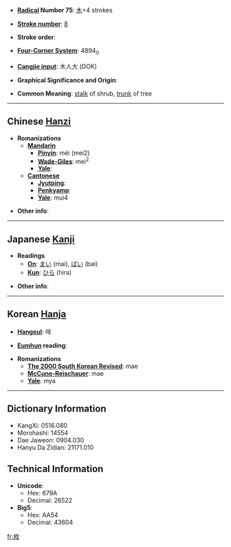 * '''[[Wiktionary:Chinese radical index| Radical]] Number 75''': [[Wiktionary:Chinese radical index 木|木]]+4 strokes

* '''[[Wiktionary:Chinese total strokes index|Stroke number]]''': [[Wiktionary:Chinese total strokes index 8|8]]

* '''Stroke order''': 

* '''[[Wiktionary:Chinese four corner index|Four-Corner System]]''': 4894<sub>0</sub>

* '''[[Wiktionary:Chinese Cangjie index|Cangjie input]]''': 木人大 (DOK)

* '''Graphical Significance and Origin''': 

* '''Common Meaning''': [[stalk]] of shrub, [[trunk]] of tree

----

== Chinese [[Hanzi]] ==

* '''Romanizations'''
** '''[[Mandarin]]'''
*** '''[[Pinyin]]''': méi (mei2)
*** '''[[Wade-Giles]]''': mei<sup>2</sup>
*** '''[[Yale]]''': 
** '''[[Cantonese]]'''
*** '''[[Jyutping]]''':
*** '''[[Penkyamp]]''': 
*** '''[[Yale]]''': mui4

* '''Other info''': 

----

== Japanese [[Kanji]] ==

* '''Readings'''
** '''[[On]]''': [[まい]] (mai), [[ばい]] (bai)
** '''[[Kun]]''': [[ひら]] (hira)

* '''Other info''':  

----

== Korean [[Hanja]] ==

* '''[[Hangeul]]''': 매

* '''[[Eumhun]] reading''': 

* '''Romanizations'''
** '''[[The 2000 South Korean Revised Romanization|The 2000 South Korean Revised]]''': mae
** '''[[McCune-Reischauer]]''': mae
** '''[[Yale]]''': mya

----

== Dictionary Information ==

* KangXi: 0516.080
* Morohashi: 14554
* Dae Jaweon: 0904.030
* Hanyu Da Zidian: 21171.010

== Technical Information ==

* '''Unicode''':
** Hex: 679A
** Decimal: 26522
* '''Big5''':
** Hex: AA54
** Decimal: 43604

[[fr:枚]]